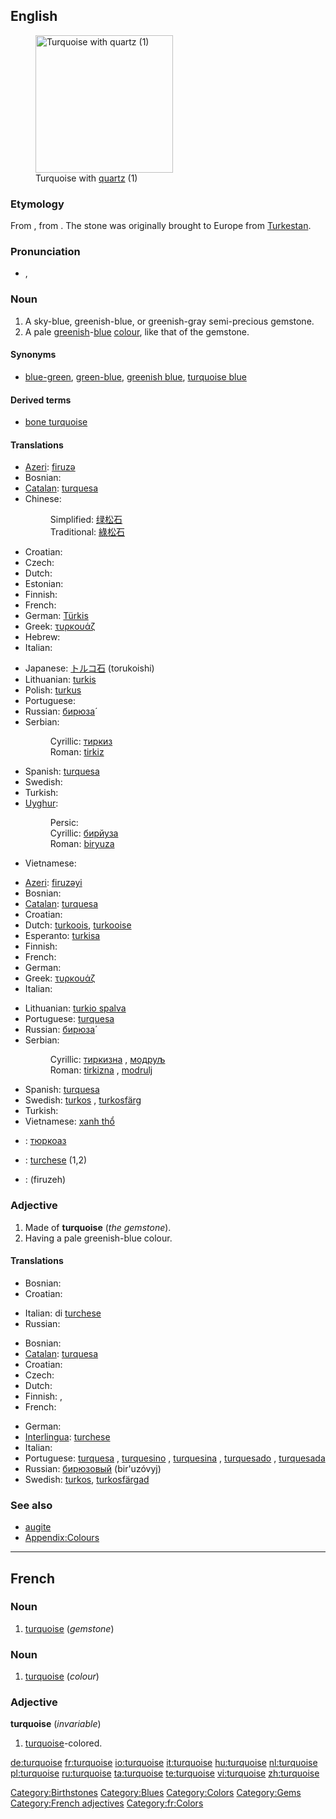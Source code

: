 {{was wotd|2007|September|5}}
{{wikipedia}}
==English==
[[Image:Turquoise_with_quartz.jpg|thumb|right|220px|Turquoise with [[quartz]] (1)]]

===Etymology===
From {{etyl|frm}} {{term|turkeis|lang=frm}}, from {{etyl|fro}} {{term|turqueise||Turkish|lang=fro}}. The stone was originally brought to Europe from [[w:Turkestan|Turkestan]].

===Pronunciation===
* {{a|UK}} {{IPA|/ˈtɜː(ɹ).kwɔɪs/|/ˈtɜː(ɹ).kwɔɪz/}}, {{SAMPA|/"t3:(r).kwOIs/|/"t3:(r).kwOIz/}}
{{rfap}}

===Noun===
{{en-noun}}

# A sky-blue, greenish-blue, or greenish-gray semi-precious gemstone.
# A pale [[green]]ish-[[blue]] [[color|colour]], like that of the gemstone.
#: {{color panel|40E0D0}}

====Synonyms====
* {{sense|colour}} [[blue-green]], [[green-blue]], [[greenish blue]], [[turquoise blue]]

====Derived terms====
* [[bone turquoise]]

====Translations====
{{trans-top|gemstone}}
* [[Azeri]]: [[firuzə]]
* Bosnian: {{t-|bs|tirkiz|m}}
* [[Catalan]]: [[turquesa]] {{f}}
* Chinese:
*: Simplified: [[绿松石]]
*: Traditional: [[綠松石]]
* Croatian: {{t-|hr|tirkiz|m}}
* Czech: {{t-|cs|tyrkys|m}}
* Dutch: {{t+|nl|turkoois}}
* Estonian: {{t|et|türkiis}}
* Finnish: {{t+|fi|turkoosi}}
* French: {{t+|fr|turquoise|f}}
* German: [[Türkis]] {{m}}
* Greek: [[τυρκουάζ]] {{n}}
* Hebrew: {{t-|he|טורקיז|sc=Hebr}}
* Italian: {{t+|it|turchese|m}}
{{trans-mid}}
* Japanese: [[トルコ石]] (torukoishi)
* Lithuanian: [[turkis]]
* Polish: [[turkus]]
* Portuguese: {{t+|pt|turquesa|f}}
* Russian: [[бирюза|бирюза́]]
* Serbian:
*: Cyrillic: [[тиркиз#Serbian|тиркиз]] {{m}}
*: Roman: [[tirkiz#Serbian|tirkiz]] {{m}}
* Spanish: [[turquesa]] {{f}}
* Swedish: {{t+|sv|turkos|c}}
* Turkish: {{t+|tr|turkuaz}}
* [[Uyghur]]:
*: Persic: {{Arab|[[بىريۇزا]]}}
*: Cyrillic: [[бирйуза]]
*: Roman: [[biryuza]]
* Vietnamese: {{t-|vi|ngọc lam|xs=Vietnamese}}
{{trans-bottom}}

{{trans-top|colour}}
* [[Azeri]]: [[firuzəyi]]
* Bosnian: {{t-|bs|tirkizna|f}}
* [[Catalan]]: [[turquesa]] {{f}}
* Croatian: {{t-|hr|tirkizna|f}}
* Dutch: [[turkoois]], [[turkooise]]
* Esperanto: [[turkisa]]
* Finnish: {{t+|fi|turkoosi}}
* French: {{t+|fr|turquoise|f}}
* German: {{t|de|Türkis|n}}
* Greek: [[τυρκουάζ]]
* Italian: {{t+|it|turchese|m}}
{{trans-mid}}
* Lithuanian: [[turkio spalva]] {{f}}
* Portuguese: [[turquesa]] {{m}}
* Russian: [[бирюза|бирюза́]]
* Serbian:
*: Cyrillic: [[тиркизна#Serbian|тиркизна]] {{f}}, [[модруљ]] {{m}}
*: Roman: [[tirkizna#Serbian|tirkizna]] {{f}}, [[modrulj]] {{m}}
* Spanish: [[turquesa]] {{m}}
* Swedish: [[turkos]] {{c}}, [[turkosfärg]] {{c}}
* Turkish: {{t+|tr|turkuaz}}
* Vietnamese: [[xanh thổ]]
{{trans-bottom}}

{{checktrans-top}}
<!--Remove this section once all of the translations below have been moved into the tables above.-->
* {{ttbc|Bulgarian}}: [[тюркоаз]] {{m}}
* {{ttbc|Interlingua}}: [[turchese]] (1,2)
* {{ttbc|Persian}}: {{fa-Arab|[[فیروزه]]}} (firuzeh)
{{trans-bottom}}

===Adjective===
{{en-adj-more}}

# Made of '''turquoise''' (''the gemstone'').
# Having a pale greenish-blue colour.

====Translations====
{{trans-top|made of turquoise}}
* Bosnian: {{t-|bs|tirkizan}}
* Croatian: {{t-|hr|tirkizan}}
{{trans-mid}}
* Italian: di [[turchese]] {{m|f}}
* Russian: {{t+|ru|бирюзовый|tr=bir'uzóvyj|sc=Cyrl}}
{{trans-bottom}}

{{trans-top|having a pale greenish-blue colour}}
* Bosnian: {{t-|bs|tirkizan}}
* [[Catalan]]: [[turquesa]] {{m}}
* Croatian: {{t-|hr|tirkizan}}
* Czech: {{t-|cs|tyrkysový|m}}
* Dutch: {{t+|nl|turkoois|n}}
* Finnish: {{t+|fi|turkoosi}}, {{t|fi|turkoosinvärinen}}
* French: {{t+|fr|turquoise|m|f}}
{{trans-mid}}
* German: {{t+|de|türkis}}
* [[Interlingua]]: [[turchese]]
* Italian: {{t+|it|turchese|m|f}}
* Portuguese: [[turquesa]] {{m|f}}, [[turquesino]] {{m}}, [[turquesina]] {{f}}, [[turquesado]] {{m}}, [[turquesada]] {{f}}
* Russian: [[бирюзовый]] (bir'uzóvyj)
* Swedish: [[turkos]], [[turkosfärgad]]
{{trans-bottom}}

===See also===
* [[augite]]
* [[Appendix:Colours]]

[[Category:Birthstones]]
[[Category:Blues]]
[[Category:Colors]]
[[Category:Gems]]

----

==French==

===Noun===
{{fr-noun|f}}

# [[turquoise#English|turquoise]] (''gemstone'')

===Noun===
{{fr-noun|m}}

# [[turquoise#English|turquoise]] (''colour'')

===Adjective===
'''turquoise''' (''invariable'')

# [[turquoise#English|turquoise]]-colored.

[[Category:French adjectives]]
[[Category:fr:Colors]]

[[de:turquoise]]
[[fr:turquoise]]
[[io:turquoise]]
[[it:turquoise]]
[[hu:turquoise]]
[[nl:turquoise]]
[[pl:turquoise]]
[[ru:turquoise]]
[[ta:turquoise]]
[[te:turquoise]]
[[vi:turquoise]]
[[zh:turquoise]]